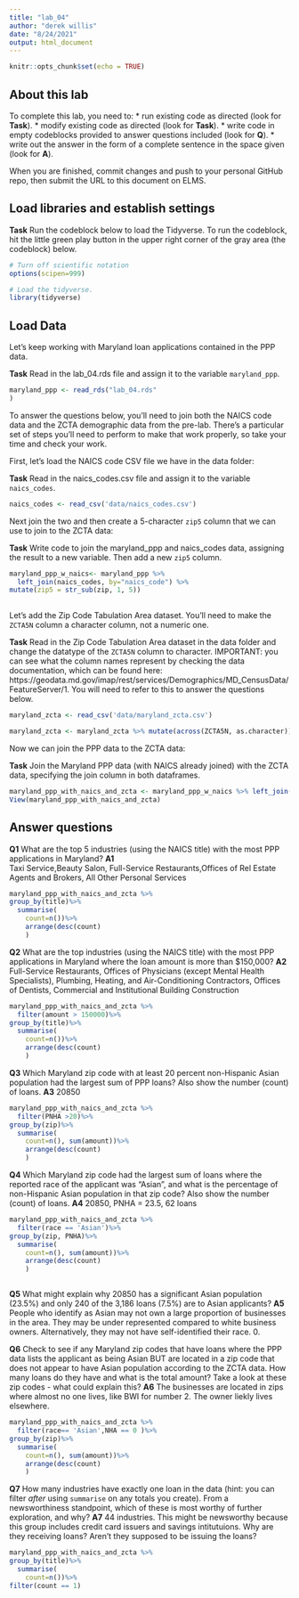 ```yaml
---
title: "lab_04"
author: "derek willis"
date: "8/24/2021"
output: html_document
---
```


```r
knitr::opts_chunk$set(echo = TRUE)
```

## About this lab

To complete this lab, you need to:
* run existing code as directed (look for **Task**).
* modify existing code as directed (look for **Task**).
* write code in empty codeblocks provided to answer questions included (look for **Q**).
* write out the answer in the form of a complete sentence in the space given (look for **A**).

When you are finished, commit changes and push to your personal GitHub repo, then submit the URL to this document on ELMS.

## Load libraries and establish settings

**Task** Run the codeblock below to load the Tidyverse. To run the codeblock, hit the little green play button in the upper right corner of the gray area (the codeblock) below.

```r
# Turn off scientific notation
options(scipen=999)

# Load the tidyverse.
library(tidyverse)
```

## Load Data

Let's keep working with Maryland loan applications contained in the PPP data.

**Task** Read in the lab_04.rds file and assign it to the variable `maryland_ppp`.

```r
maryland_ppp <- read_rds("lab_04.rds" 
)
```

To answer the questions below, you'll need to join both the NAICS code data and the ZCTA demographic data from the pre-lab. There's a particular set of steps you'll need to perform to make that work properly, so take your time and check your work.

First, let's load the NAICS code CSV file we have in the data folder:

**Task** Read in the naics_codes.csv file and assign it to the variable `naics_codes`.

```r
naics_codes <- read_csv('data/naics_codes.csv')
```

Next join the two and then create a 5-character `zip5` column that we can use to join to the ZCTA data:

**Task** Write code to join the maryland_ppp and naics_codes data, assigning the result to a new variable. Then add a new `zip5` column.

```r
maryland_ppp_w_naics<- maryland_ppp %>% 
  left_join(naics_codes, by="naics_code") %>%  
mutate(zip5 = str_sub(zip, 1, 5))
  


```

Let's add the Zip Code Tabulation Area dataset. You'll need to make the `ZCTA5N` column a character column, not a numeric one.

**Task** Read in the Zip Code Tabulation Area dataset in the data folder and change the datatype of the `ZCTA5N` column to character. IMPORTANT: you can see what the column names represent by checking the data documentation, which can be found here: https://geodata.md.gov/imap/rest/services/Demographics/MD_CensusData/FeatureServer/1. You will need to refer to this to answer the questions below.

```r
maryland_zcta <- read_csv('data/maryland_zcta.csv')

maryland_zcta <- maryland_zcta %>% mutate(across(ZCTA5N, as.character))
```

Now we can join the PPP data to the ZCTA data:

**Task** Join the Maryland PPP data (with NAICS already joined) with the ZCTA data, specifying the join column in both dataframes.

```r
maryland_ppp_with_naics_and_zcta <- maryland_ppp_w_naics %>% left_join(maryland_zcta, by=c("zip"="ZCTA5N"))
View(maryland_ppp_with_naics_and_zcta)
```

## Answer questions

**Q1** What are the top 5 industries (using the NAICS title) with the most PPP applications in Maryland?
**A1** 	
Taxi Service,Beauty Salon, Full-Service Restaurants,Offices of Rel Estate Agents and Brokers, All Other Personal Services

```r
maryland_ppp_with_naics_and_zcta %>%
group_by(title)%>%
  summarise(
    count=n())%>%
    arrange(desc(count)
    )

```

**Q2** What are the top industries (using the NAICS title) with the most PPP applications in Maryland where the loan amount is more than $150,000?
**A2** Full-Service Restaurants, Offices of Physicians (except Mental Health Specialists), Plumbing, Heating, and Air-Conditioning Contractors, Offices of Dentists, Commercial and Institutional Building Construction

```r
maryland_ppp_with_naics_and_zcta %>%
  filter(amount > 150000)%>%
group_by(title)%>%
  summarise(
    count=n())%>%
    arrange(desc(count)
    )

```

**Q3** Which Maryland zip code with at least 20 percent non-Hispanic Asian population had the largest sum of PPP loans? Also show the number (count) of loans.
**A3** 20850

```r
maryland_ppp_with_naics_and_zcta %>%
  filter(PNHA >20)%>%
group_by(zip)%>%
  summarise(
    count=n(), sum(amount))%>%
    arrange(desc(count)
    )


```

**Q4** Which Maryland zip code had the largest sum of loans where the reported race of the applicant was "Asian", and what is the percentage of non-Hispanic Asian population in that zip code? Also show the number (count) of loans.
**A4** 20850, PNHA = 23.5, 62	loans

```r
maryland_ppp_with_naics_and_zcta %>%
  filter(race == 'Asian')%>%
group_by(zip, PNHA)%>%
  summarise(
    count=n(), sum(amount))%>%
    arrange(desc(count)
    )



```

**Q5** What might explain why 20850 has a significant Asian population (23.5%) and only 240 of the 3,186 loans (7.5%) are to Asian applicants?
**A5** People who identify as Asian may not own a large proportion of businesses in the area. They may be under represented compared to white business owners. Alternatively, they may not have self-identified their race. 0.


**Q6** Check to see if any Maryland zip codes that have loans where the PPP data lists the applicant as being Asian BUT are located in a zip code that does not appear to have Asian population according to the ZCTA data. How many loans do they have and what is the total amount? Take a look at these zip codes - what could explain this?
**A6** The businesses are located in zips where almost no one lives, like BWI for number 2. The owner liekly lives elsewhere. 

```r
maryland_ppp_with_naics_and_zcta %>%
  filter(race== 'Asian',NHA == 0 )%>%
group_by(zip)%>%
  summarise(
    count=n(), sum(amount))%>%
    arrange(desc(count)
    )

```

**Q7** How many industries have exactly one loan in the data (hint: you can filter _after_ using `summarise` on any totals you create). From a newsworthiness standpoint, which of these is most worthy of further exploration, and why?
**A7** 44 industries. This might be newsworthy because this group includes credit card issuers and savings intitutuions. Why are they receiving loans? Aren't they supposed to be issuing the loans?

```r
maryland_ppp_with_naics_and_zcta %>%
group_by(title)%>%
  summarise(
    count=n())%>%
filter(count == 1)

```
